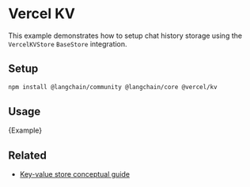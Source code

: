 # Vercel KV

This example demonstrates how to setup chat history storage using the `VercelKVStore` `BaseStore` integration.

## Setup

```bash npm2yarn
npm install @langchain/community @langchain/core @vercel/kv
```

## Usage


<CodeBlock language="typescript">{Example}</CodeBlock>

## Related

- [Key-value store conceptual guide](/oss/concepts/key_value_stores)
